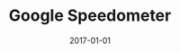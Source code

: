 ---
slug: google
date: 2017-01-01
title: 'Google Speedometer'
description: 'A Google speedometer'
published: true
cover: ./googlethumb.png
categories: ['illustration']
---